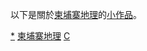 {{WPSS-cat}}
{{hiddencat}}

以下是關於[[柬埔寨地理|柬埔寨地理]]的[[Wikipedia:小作品|小作品]]。

[[Category:柬埔寨小作品|*]]
[[Category:柬埔寨地理|]]
[[Category:亚洲地理小作品|C]]